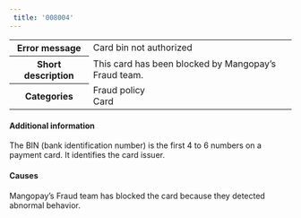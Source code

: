 ```yaml
---  
 title: '008004'  
---  
```

  
<table>
    <tbody>
        <tr>
            <th><strong>Error message</strong></th>
            <td>Card bin not authorized</td>
        </tr>
        <tr>
            <th><strong>Short description</strong></th>
            <td>This card has been blocked by Mangopay’s Fraud team.</td>
        </tr>
        <tr>
            <th><strong>Categories</strong></th>
            <td>  
<div class="label">Fraud policy</div>  
<div class="label">Card</div>
</td>
        </tr>
    </tbody>
</table>  

#### Additional information  

The BIN (bank identification number) is the first 4 to 6 numbers on a payment card. It identifies the card issuer.  

#### Causes  

Mangopay’s Fraud team has blocked the card because they detected abnormal behavior.